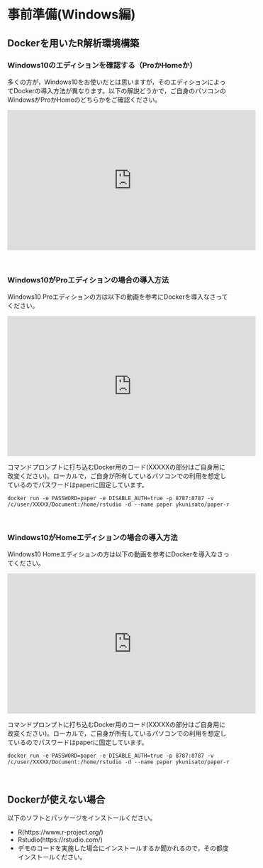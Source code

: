 # 事前準備(Windows編)

## Dockerを用いたR解析環境構築

### Windows10のエディションを確認する（ProかHomeか）

多くの方が，Windows10をお使いだとは思いますが，そのエディションによってDockerの導入方法が異なります。以下の解説どうかで，ご自身のパソコンのWindowsがProかHomeのどちらかをご確認ください。

<iframe width="560" height="315" src="https://www.youtube.com/embed/qw5iVL8Zhek" frameborder="0" allow="accelerometer; autoplay; clipboard-write; encrypted-media; gyroscope; picture-in-picture" allowfullscreen></iframe>

<br />

### Windows10がProエディションの場合の導入方法

Windows10 Proエディションの方は以下の動画を参考にDockerを導入なさってください。

<iframe width="560" height="315" src="https://www.youtube.com/embed/jbq4xfURMXY" frameborder="0" allow="accelerometer; autoplay; clipboard-write; encrypted-media; gyroscope; picture-in-picture" allowfullscreen></iframe>

コマンドプロンプトに打ち込むDocker用のコード(XXXXXの部分はご自身用に改変ください)。ローカルで，ご自身が所有しているパソコンでの利用を想定しているのでパスワードはpaperに固定しています。

```
docker run -e PASSWORD=paper -e DISABLE_AUTH=true -p 8787:8787 -v /c/user/XXXXX/Document:/home/rstudio -d --name paper ykunisato/paper-r
```
<br />

### Windows10がHomeエディションの場合の導入方法

Windows10 Homeエディションの方は以下の動画を参考にDockerを導入なさってください。

<iframe width="560" height="315" src="https://www.youtube.com/embed/Ji9yLpATm5E" frameborder="0" allow="accelerometer; autoplay; clipboard-write; encrypted-media; gyroscope; picture-in-picture" allowfullscreen></iframe>

コマンドプロンプトに打ち込むDocker用のコード(XXXXXの部分はご自身用に改変ください)。ローカルで，ご自身が所有しているパソコンでの利用を想定しているのでパスワードはpaperに固定しています。

```
docker run -e PASSWORD=paper -e DISABLE_AUTH=true -p 8787:8787 -v /c/user/XXXXX/Document:/home/rstudio -d --name paper ykunisato/paper-r
```

<br />

## Dockerが使えない場合

以下のソフトとパッケージをインストールください。


- R(https://www.r-project.org/)
- Rstudio(https://rstudio.com/)
- デモのコードを実施した場合にインストールするか聞かれるので，その都度インストールください。
